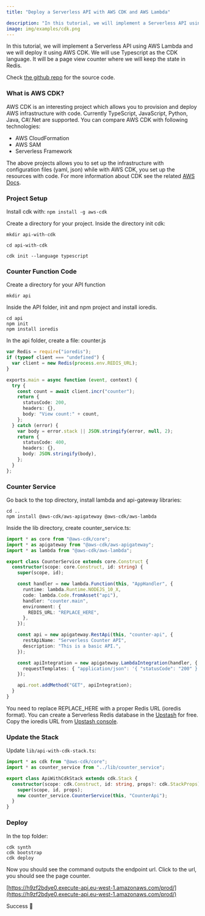 ```yaml
---
title: "Deploy a Serverless API with AWS CDK and AWS Lambda"

description: "In this tutorial, we will implement a Serverless API using AWS Lambda and we will deploy it using AWS CDK."
image: img/examples/cdk.png
---
```


In this tutorial, we will implement a Serverless API using AWS Lambda and we
will deploy it using AWS CDK. We will use Typescript as the CDK language. It
will be a page view counter where we will keep the state in Redis.

Check
[the github repo](https://github.com/upstash/examples/tree/master/examples/api-with-cdk)
for the source code.

### What is AWS CDK?

AWS CDK is an interesting project which allows you to provision and deploy AWS
infrastructure with code. Currently TypeScript, JavaScript, Python, Java,
C#/.Net are supported. You can compare AWS CDK with following technologies:

- AWS CloudFormation
- AWS SAM
- Serverless Framework

The above projects allows you to set up the infrastructure with configuration
files (yaml, json) while with AWS CDK, you set up the resources with code. For
more information about CDK see the related
[AWS Docs](https://docs.aws.amazon.com/cdk/latest/guide/home.html).

### Project Setup

Install cdk with: `npm install -g aws-cdk`

Create a directory for your project. Inside the directory init cdk:

```
mkdir api-with-cdk

cd api-with-cdk

cdk init --language typescript
```

### Counter Function Code

Create a directory for your API function

`mkdir api`

Inside the API folder, init and npm project and install ioredis.

```
cd api
npm init
npm install ioredis
```

In the api folder, create a file: counter.js

```typescript
var Redis = require("ioredis");
if (typeof client === "undefined") {
  var client = new Redis(process.env.REDIS_URL);
}

exports.main = async function (event, context) {
  try {
    const count = await client.incr("counter");
    return {
      statusCode: 200,
      headers: {},
      body: "View count:" + count,
    };
  } catch (error) {
    var body = error.stack || JSON.stringify(error, null, 2);
    return {
      statusCode: 400,
      headers: {},
      body: JSON.stringify(body),
    };
  }
};
```

### Counter Service

Go back to the top directory, install lambda and api-gateway libraries:

```
cd ..
npm install @aws-cdk/aws-apigateway @aws-cdk/aws-lambda
```

Inside the lib directory, create counter_service.ts:

```typescript
import * as core from "@aws-cdk/core";
import * as apigateway from "@aws-cdk/aws-apigateway";
import * as lambda from "@aws-cdk/aws-lambda";

export class CounterService extends core.Construct {
  constructor(scope: core.Construct, id: string) {
    super(scope, id);

    const handler = new lambda.Function(this, "AppHandler", {
      runtime: lambda.Runtime.NODEJS_10_X,
      code: lambda.Code.fromAsset("api"),
      handler: "counter.main",
      environment: {
        REDIS_URL: "REPLACE_HERE",
      },
    });

    const api = new apigateway.RestApi(this, "counter-api", {
      restApiName: "Serverless Counter API",
      description: "This is a basic API.",
    });

    const apiIntegration = new apigateway.LambdaIntegration(handler, {
      requestTemplates: { "application/json": '{ "statusCode": "200" }' },
    });

    api.root.addMethod("GET", apiIntegration);
  }
}
```

You need to replace REPLACE_HERE with a proper Redis URL (ioredis format). You
can create a Serverless Redis database in the [Upstash](https://upstash.com/)
for free. Copy the ioredis URL from
[Upstash console](https://console.upstash.com).

### Update the Stack

Update `lib/api-with-cdk-stack.ts`:

```typescript
import * as cdk from "@aws-cdk/core";
import * as counter_service from "../lib/counter_service";

export class ApiWithCdkStack extends cdk.Stack {
  constructor(scope: cdk.Construct, id: string, props?: cdk.StackProps) {
    super(scope, id, props);
    new counter_service.CounterService(this, "CounterApi");
  }
}
```

### Deploy

In the top folder:

```
cdk synth
cdk bootstrap
cdk deploy
```

Now you should see the command outputs the endpoint url. Click to the url, you
should see the page counter.

[https://h9zf2bdye0.execute-api.eu-west-1.amazonaws.com/prod/](https://h9zf2bdye0.execute-api.eu-west-1.amazonaws.com/prod/)

Success 🎉
